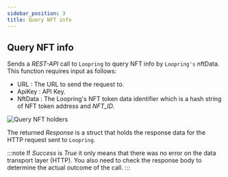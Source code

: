 ```yaml
---
sidebar_position: 3
title: Query NFT info
---
```


## Query NFT info
Sends a *REST-API* call to `Loopring` to query NFT info by `Loopring's` nftData. This function requires input as follows:

* URL <Step text="1"/> : The URL to send the request to.
* ApiKey <Step text="2"/> : API Key.
* NftData <Step text="3"/> : The Loopring's NFT token data identifier which is a hash string of NFT token address and *NFT_ID*.

![Query NFT holders](_static/img/query-nft-info.png)

The returned *Response* <Step text="4"/> is a struct that holds the response data for the HTTP request sent to `Loopring`.

:::note
If *Success* is *True* it only means that there was no error on the data transport layer (HTTP).
You also need to check the response body to determine the actual outcome of the call.
:::
